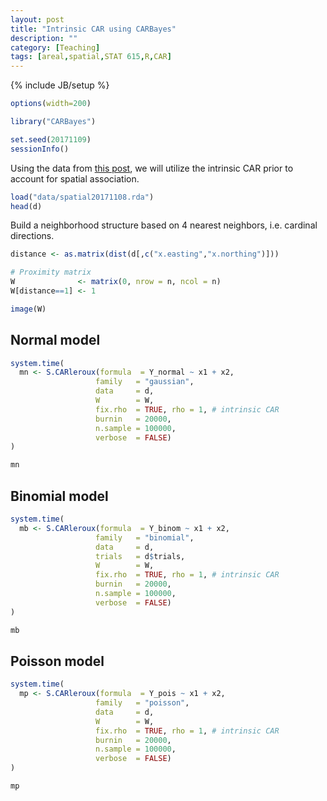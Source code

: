 ```yaml
---
layout: post
title: "Intrinsic CAR using CARBayes"
description: ""
category: [Teaching]
tags: [areal,spatial,STAT 615,R,CAR]
---
```

{% include JB/setup %}

```r
options(width=200)
```

```r
library("CARBayes")

set.seed(20171109)
sessionInfo()
```

Using the data from [this post](http://www.jarad.me/teaching/2017/11/08/spatial-data), 
we will utilize the intrinsic CAR prior to account for spatial association.

```r
load("data/spatial20171108.rda")
head(d)
```

Build a neighborhood structure based on 4 nearest neighbors, 
i.e. cardinal directions.

```r
distance <- as.matrix(dist(d[,c("x.easting","x.northing")]))

# Proximity matrix
W              <- matrix(0, nrow = n, ncol = n)
W[distance==1] <- 1       	
```

```r
image(W)
```

## Normal model

```r
system.time(
  mn <- S.CARleroux(formula  = Y_normal ~ x1 + x2, 
                   family   = "gaussian", 
                   data     = d,
                   W        = W, 
                   fix.rho  = TRUE, rho = 1, # intrinsic CAR
                   burnin   = 20000, 
                   n.sample = 100000,
                   verbose  = FALSE)
)
```

```r
mn
```



## Binomial model

```r
system.time(
  mb <- S.CARleroux(formula  = Y_binom ~ x1 + x2, 
                   family   = "binomial", 
                   data     = d,
                   trials   = d$trials,
                   W        = W, 
                   fix.rho  = TRUE, rho = 1, # intrinsic CAR
                   burnin   = 20000, 
                   n.sample = 100000,
                   verbose  = FALSE)
)
```

```r
mb
```




## Poisson model

```r
system.time(
  mp <- S.CARleroux(formula  = Y_pois ~ x1 + x2, 
                   family   = "poisson", 
                   data     = d,
                   W        = W, 
                   fix.rho  = TRUE, rho = 1, # intrinsic CAR
                   burnin   = 20000, 
                   n.sample = 100000,
                   verbose  = FALSE)
)
```

```r
mp
```